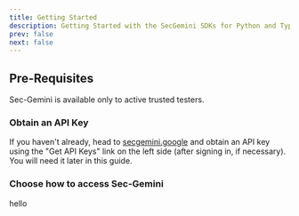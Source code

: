 ```yaml
---
title: Getting Started
description: Getting Started with the SecGemini SDKs for Python and Typescript
prev: false
next: false 
---
```



## Pre-Requisites
<Aside>Sec-Gemini is available only to active trusted testers.</Aside>

### Obtain an API Key
If you haven't already, head to [secgemini.google](https://secgemini.google/) and obtain an API key using the "Get API Keys" link on the left side (after signing in, if necessary). You will need it later in this guide.

### Choose how to access Sec-Gemini

<CardGrid>
  <LinkCard title="Web UI" href="https://secgemini.google">hello</LinkCard>
  <LinkCard title="Command-Line (CLI)" href="../getting-started-cli"/>
  <LinkCard title="Python, TypeScript, or OpenAI API Endpoint" href="../getting-started-sdk"/>
</CardGrid>

